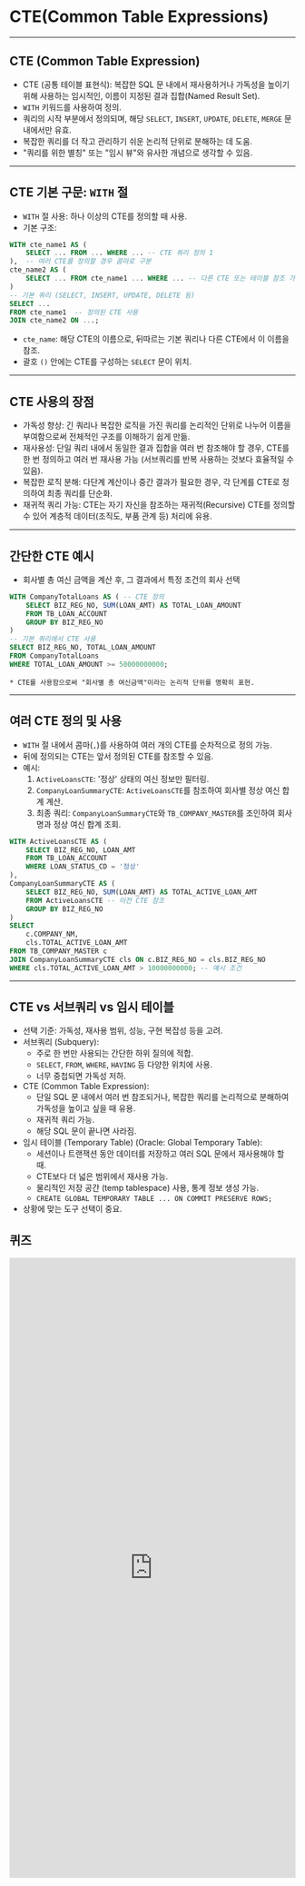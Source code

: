 

# CTE(Common Table Expressions)

---
## CTE (Common Table Expression)
* CTE (공통 테이블 표현식): 복잡한 SQL 문 내에서 재사용하거나 가독성을 높이기 위해 사용하는 임시적인, 이름이 지정된 결과 집합(Named Result Set).
* `WITH` 키워드를 사용하여 정의.
* 쿼리의 시작 부분에서 정의되며, 해당 `SELECT`, `INSERT`, `UPDATE`, `DELETE`, `MERGE` 문 내에서만 유효.
* 복잡한 쿼리를 더 작고 관리하기 쉬운 논리적 단위로 분해하는 데 도움.
* "쿼리를 위한 별칭" 또는 "임시 뷰"와 유사한 개념으로 생각할 수 있음.

---
## CTE 기본 구문: `WITH` 절
* `WITH` 절 사용: 하나 이상의 CTE를 정의할 때 사용.
* 기본 구조:
```sql
WITH cte_name1 AS (
    SELECT ... FROM ... WHERE ... -- CTE 쿼리 정의 1
),  -- 여러 CTE를 정의할 경우 콤마로 구분
cte_name2 AS (
    SELECT ... FROM cte_name1 ... WHERE ... -- 다른 CTE 또는 테이블 참조 가능
)
-- 기본 쿼리 (SELECT, INSERT, UPDATE, DELETE 등)
SELECT ...
FROM cte_name1  -- 정의된 CTE 사용
JOIN cte_name2 ON ...;
```
* `cte_name`: 해당 CTE의 이름으로, 뒤따르는 기본 쿼리나 다른 CTE에서 이 이름을 참조.
* 괄호 `()` 안에는 CTE를 구성하는 `SELECT` 문이 위치.

---

## CTE 사용의 장점

* 가독성 향상: 긴 쿼리나 복잡한 로직을 가진 쿼리를 논리적인 단위로 나누어 이름을 부여함으로써 전체적인 구조를 이해하기 쉽게 만듦.
* 재사용성: 단일 쿼리 내에서 동일한 결과 집합을 여러 번 참조해야 할 경우, CTE를 한 번 정의하고 여러 번 재사용 가능 (서브쿼리를 반복 사용하는 것보다 효율적일 수 있음).
* 복잡한 로직 분해: 다단계 계산이나 중간 결과가 필요한 경우, 각 단계를 CTE로 정의하여 최종 쿼리를 단순화.
* 재귀적 쿼리 가능: CTE는 자기 자신을 참조하는 재귀적(Recursive) CTE를 정의할 수 있어 계층적 데이터(조직도, 부품 관계 등) 처리에 유용.

---
## 간단한 CTE 예시
* 회사별 총 여신 금액을 계산 후, 그 결과에서 특정 조건의 회사 선택

```sql
WITH CompanyTotalLoans AS ( -- CTE 정의
    SELECT BIZ_REG_NO, SUM(LOAN_AMT) AS TOTAL_LOAN_AMOUNT
    FROM TB_LOAN_ACCOUNT
    GROUP BY BIZ_REG_NO
)
-- 기본 쿼리에서 CTE 사용
SELECT BIZ_REG_NO, TOTAL_LOAN_AMOUNT
FROM CompanyTotalLoans
WHERE TOTAL_LOAN_AMOUNT >= 50000000000;
```
    * CTE를 사용함으로써 "회사별 총 여신금액"이라는 논리적 단위를 명확히 표현.

---
## 여러 CTE 정의 및 사용
* `WITH` 절 내에서 콤마(`,`)를 사용하여 여러 개의 CTE를 순차적으로 정의 가능.
* 뒤에 정의되는 CTE는 앞서 정의된 CTE를 참조할 수 있음.
* 예시:
    1.  `ActiveLoansCTE`: '정상' 상태의 여신 정보만 필터링.
    2.  `CompanyLoanSummaryCTE`: `ActiveLoansCTE`를 참조하여 회사별 정상 여신 합계 계산.
    3.  최종 쿼리: `CompanyLoanSummaryCTE`와 `TB_COMPANY_MASTER`를 조인하여 회사명과 정상 여신 합계 조회.
```sql
WITH ActiveLoansCTE AS (
    SELECT BIZ_REG_NO, LOAN_AMT
    FROM TB_LOAN_ACCOUNT
    WHERE LOAN_STATUS_CD = '정상'
),
CompanyLoanSummaryCTE AS (
    SELECT BIZ_REG_NO, SUM(LOAN_AMT) AS TOTAL_ACTIVE_LOAN_AMT
    FROM ActiveLoansCTE -- 이전 CTE 참조
    GROUP BY BIZ_REG_NO
)
SELECT
    c.COMPANY_NM,
    cls.TOTAL_ACTIVE_LOAN_AMT
FROM TB_COMPANY_MASTER c
JOIN CompanyLoanSummaryCTE cls ON c.BIZ_REG_NO = cls.BIZ_REG_NO
WHERE cls.TOTAL_ACTIVE_LOAN_AMT > 10000000000; -- 예시 조건
```

---

## CTE vs 서브쿼리 vs 임시 테이블
* 선택 기준: 가독성, 재사용 범위, 성능, 구현 복잡성 등을 고려.
* 서브쿼리 (Subquery):
    * 주로 한 번만 사용되는 간단한 하위 질의에 적합.
    * `SELECT`, `FROM`, `WHERE`, `HAVING` 등 다양한 위치에 사용.
    * 너무 중첩되면 가독성 저하.
* CTE (Common Table Expression):
    * 단일 SQL 문 내에서 여러 번 참조되거나, 복잡한 쿼리를 논리적으로 분해하여 가독성을 높이고 싶을 때 유용.
    * 재귀적 쿼리 가능.
    * 해당 SQL 문이 끝나면 사라짐.
* 임시 테이블 (Temporary Table) (Oracle: Global Temporary Table):
    * 세션이나 트랜잭션 동안 데이터를 저장하고 여러 SQL 문에서 재사용해야 할 때.
    * CTE보다 더 넓은 범위에서 재사용 가능.
    * 물리적인 저장 공간 (temp tablespace) 사용, 통계 정보 생성 가능.
    * `CREATE GLOBAL TEMPORARY TABLE ... ON COMMIT PRESERVE ROWS;`
* 상황에 맞는 도구 선택이 중요.

## 퀴즈

<iframe src="https://tally.so/embed/mBVgb5?alignLeft=1&hideTitle=1&transparentBackground=1&dynamicHeight=1" loading="lazy" width="100%" height="1092" frameborder="0" marginheight="0" marginwidth="0" title="[SQL] CTE"></iframe>
